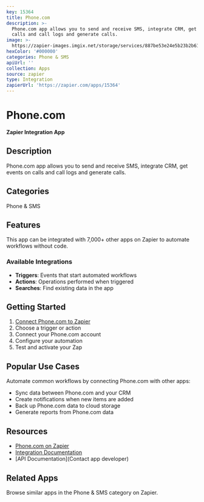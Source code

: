 ```yaml
---
key: 15364
title: Phone.com
description: >-
  Phone.com app allows you to send and receive SMS, integrate CRM, get events on
  calls and call logs and generate calls.
image: >-
  https://zapier-images.imgix.net/storage/services/887be53e24e5b23b2b61203017496474_10.png?auto=format%2Ccompress&ixlib=python-3.0.0&q=50
hexColor: '#000000'
categories: Phone & SMS
apiUrl: ''
collection: Apps
source: zapier
type: Integration
zapierUrl: 'https://zapier.com/apps/15364'
---
```

# Phone.com

**Zapier Integration App**

## Description

Phone.com app allows you to send and receive SMS, integrate CRM, get events on calls and call logs and generate calls.

## Categories

Phone & SMS

## Features

This app can be integrated with 7,000+ other apps on Zapier to automate workflows without code.

### Available Integrations

- **Triggers**: Events that start automated workflows
- **Actions**: Operations performed when triggered
- **Searches**: Find existing data in the app

## Getting Started

1. [Connect Phone.com to Zapier](https://zapier.com/apps/15364)
2. Choose a trigger or action
3. Connect your Phone.com account
4. Configure your automation
5. Test and activate your Zap

## Popular Use Cases

Automate common workflows by connecting Phone.com with other apps:

- Sync data between Phone.com and your CRM
- Create notifications when new items are added
- Back up Phone.com data to cloud storage
- Generate reports from Phone.com data

## Resources

- [Phone.com on Zapier](https://zapier.com/apps/15364)
- [Integration Documentation](https://zapier.com/apps/15364/integrations)
- [API Documentation](Contact app developer)

## Related Apps

Browse similar apps in the Phone & SMS category on Zapier.
